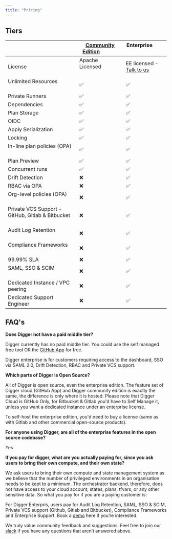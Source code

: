 ```yaml
---
title: "Pricing"
---
```




## Tiers


|                                  |[Community Edition](https://docs.digger.dev/self-host/deploy-docker)             |Enterprise                   |
| -------------------------------- | ---------------------------------- |---------------------------  |
| License        | Apache Licensed                    | EE licensed - [Talk to us](https://calendly.com/diggerdev/digger-pro-demo-clone-1)    |
| Unlimited Resources              | ✅ | ✅ |
| Private Runners                  | ✅ | ✅ |
| Dependencies                     | ✅ | ✅ |
| Plan Storage                     | ✅ | ✅ |
| OIDC                             | ✅ | ✅ |
| Apply Serialization              | ✅ | ✅ |
| Locking                          | ✅ | ✅ |
| In-line plan policies (OPA)      | ✅ | ✅ |
| Plan Preview                     | ✅ | ✅ |
| Concurrent runs                  | ✅ | ✅ |
| Drift Detection                  | ❌| ✅ |
| RBAC via OPA                     | ❌| ✅ |
| Org-level policies (OPA)         | ❌| ✅ |
| Private VCS Support  - GitHub, Gitlab & Bitbucket         | ❌ | ✅ |
| Audit Log Retention              | ❌ | ✅ |
| Compliance Frameworks            | ❌ | ✅ |
| 99.99% SLA                       | ❌ | ✅ |
| SAML, SSO & SCIM                 | ❌ | ✅ |
| Dedicated Instance / VPC peering | ❌ | ✅ |
| Dedicated Support Engineer       | ❌ | ✅ |

## FAQ's

**Does Digger not have a paid middle tier?**

Digger currently has no paid middle tier. You could use the self managed free tool OR the [GitHub App](https://login.digger.dev) for free. 

Digger enterprise is for customers requiring access to the dashboard, SSO via SAML 2.0, Drift Detection, RBAC and Private VCS support. 

**Which parts of Digger is Open Source?**

All of Digger is open source, even the enterprise edition. The feature set of Digger cloud (GitHub App) and Digger community edition is exactly the same, the difference is only where it is hosted. Please note that Digger Cloud is GitHub Only, for Bitbucket & Gitlab you'd have to Self Manage it, unless you want a dedicated instance under an enterprise license.

To self-host the enterprise edition, you'd need to buy a license (same as with Gitlab and other commercial open-source products). 

**For anyone using Digger, are all of the enterprise features in the open source codebase?** 

Yes

**If you pay for digger, what are you actually paying for, since you ask users to bring their own compute, and their own state?**

We ask users to bring their own compute and state management system as we believe that the number of privileged environments in an organisation needs to be kept to a minimum. The orchestrator backend, therefore, does not have access to your cloud account, states, plans, tfvars, or any other sensitive data. So what you pay for if you are a paying customer is:

For Digger Enterpris, users pay for Audit Log Retention, SAML, SSO & SCIM, Private VCS support (Github, Gitlab and Bitbucket), Compliance Frameworks and Enterprise Support. Book a [demo](https://calendly.com/diggerdev/digger-pro-demo-clone-1) here if you’re interested.


We truly value community feedback and suggestions. Feel free to join our [slack](https://bit/ly/diggercommunity) if you have any questions that aren’t answered above.

